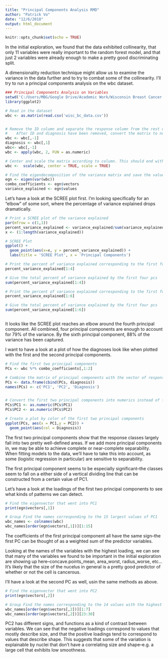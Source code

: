 ---
title: "Principal Components Analysis RMD"
author: "Patrick Vo"
date: "12/6/2018"
output: html_document
---

```{r setup, include=FALSE}
knitr::opts_chunk$set(echo = TRUE)
```

In the initial exploration, we found that the data exhibited collinearity, that only 11 variables were really important to the random forest model, and that just 2 variables were already enough to make a pretty good discriminating split.

A dimensionality reduction technique might allow us to examine the variance in the data further and to try to combat some of the collinearity. I'll try to run a principal components analysis on the wbc dataset.

```{r Setup and preparation}
### Principal Components Analysis on Variables 
setwd('C:/Users/MBG/Google Drive/Academic Work/Wisconsin Breast Cancer')
library(ggplot2)

# Read in the dataset 
wbc <- as.matrix(read.csv('wisc_bc_data.csv'))


# Remove the ID column and separate the response column from the rest of the matrix
#    After ID and diagnosis have been removed, convert the matrix to numerics
wbc <- wbc[,-1]
diagnosis <- wbc[,1]
wbc<- wbc[,-1]
wbc <- apply(wbc, 2, FUN = as.numeric)

```

```{r}
# Center and scale the matrix according to column. This should end with mu = 0, sd = 1
wbc <-  scale(wbc, center = TRUE, scale = TRUE)

# Find the eigendecomposition of the variance matrix and save the values and vectors
egn <- eigen(var(wbc))
combo_coefficients <- egn$vectors
variance_explained <- egn$values
```

Let's have a look at the SCREE plot first. I'm looking specifically for an "elbow" of some sort, where the percentage of variance explained drops dramatically. 

```{r}
# Print a SCREE plot of the variance explained
par(mfrow = c(1,1))
percent_variance_explained <- variance_explained/sum(variance_explained)
x <- (1:length(variance_explained))

# SCREE Plot 
ggplot() + 
  geom_point(aes(x=x, y = percent_variance_explained)) +
  labs(title = 'SCREE Plot', x = 'Principal Components')
```

```{r}
# Print the percent of variance explained corresponding to the first four principal components
percent_variance_explained[1:4]

# Give the total percent of variance explained by the first four pcs
sum(percent_variance_explained[1:4])

# Print the percent of variance explained corresponding to the first four principal components
percent_variance_explained[1:6]

# Give the total percent of variance explained by the first four pcs
sum(percent_variance_explained[1:6])



```

It looks like the SCREE plot reaches an elbow around the fourth principal component. All combined, four principal components are enough to account for 79% of the variance. By the sixth principal component, 88% of the variance has been captured. 

I want to have a look at a plot of how the diagnoses look like when plotted with the first and the second principal components.  

```{r}
# Find the first two principal components 
PCs <- wbc %*% combo_coefficients[,1:2]

# Combine the matrix of principal components with the vector of responses
PCs <- data.frame(cbind(PCs, diagnosis))
names(PCs) <- c('PC1', 'PC2', 'Diagnosis')


# Convert the first two principal components into numerics instead of factors
PCs$PC1 <- as.numeric(PCs$PC1)
PCs$PC2 <- as.numeric(PCs$PC2)

# Create a plot by color of the first two principal components 
ggplot(PCs, aes(x = PC1,y = PC2)) + 
  geom_point(aes(col = Diagnosis)) 
```


The first two principal components show that the response classes largely fall into two pretty well-defined areas. If we add more principal components in, we may be able to achieve complete or near-complete separability. When fitting models to the data, we'll have to take this into account, as some (logistic regression in particular) are sensitive to separability. 

The first principal component seems to be especially significant--the classes seem to fall on a either side of a vertical dividing line that can be constructed from a certain value of PC1. 

Let's have a look at the loadings of the first two principal components to see what kinds of patterns we can detect. 

```{r PC1}
# Find the eigenvector that went into PC1
print(egn$vectors[,1])

# Group Find the names corresponding to the 15 largest values of PC1
wbc_names <- colnames(wbc)
wbc_names[order(egn$vectors[,1])][1:15]
```

The coefficients of the first principal component all have the same sign--the first PC can be thought of as a weighted sum of the predictor variables. 

Looking at the names of the variables with the highest loading, we can see that many of the variables we found to be important in the initial exploration are showing up here--concave.points_mean, area_worst, radius_worse, etc... It's likely that the size of the nucelus in general is a pretty good predictor of whether or not the cell is cancerous.

I'll have a look at the second PC as well, usin the same methods as above.

```{r PC2}
# Find the eigenvector that went into PC2
print(egn$vectors[,2])

# Group Find the names corresponding to the 14 values with the highest positive and negative values of PC2
wbc_names[order(egn$vectors[,2])][1:7]
wbc_names[order(egn$vectors[,2])][23:30]
```

PC2 has different signs, and functions as a kind of contrast between variables. We can see that the negative loadings correspond to values that mostly describe size, and that the positive loadings tend to correspond to values that describe shape. This suggests that some of the variation is explainable by nuclei that don't have a correlating size and shape--e.g. a large cell that exhibits low smoothness.










